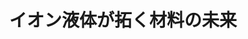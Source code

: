 ﻿---
title: "イオン液体が拓く材料の未来"
category: "物質理工学院"
vol: "83"
interviewee: "大内 幸雄"
url: ""
tags: []
pdf: "83-5-ochi.pdf"
career: ""
preface: "大内研究室では、イオン液体の物性の測定と制御を通して、まったく新しい材料を作ろうとしている。大内先生が考える新しい材料とはどのようなものなのだろうか。本稿ではまず、イオン液体について説明する。そして、先生の経歴について触れながら、2つの主要な物性測定法、さらに先生が見据えるイオン液体の未来まで紹介していく。"
---
